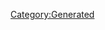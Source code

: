 {{Database/Costume/CostumeInfo
 |ID=345
 |DivaId=3
 |PrismCostumeId=35
 |Enabled=2
 |SkillId=39
 |EODICFLJAKO=False
 |AGBPBDODKBK=1
 |HMCOGDICFNB=1
 |LevelMax=0
 |HGBJODBCJDA=0
 |EGLDFPILJLG=0
 |GLEEPAFMPLO=False
 |IIELLEPEEFH=7280
}}
[[Category:Generated]]
